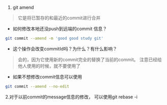 1. git amend
 > 它是将已暂存的和最近的commit进行合并
 -  如何修改本地还没push到远端的commit 信息？
  ``` bash
  git commit --amend -m 'good good study git'
  ```
 - 这个操作会改变commitId吗？为什么？有什么影响？
  > 会的，因为它使用新的commit完全的替换了当前的commit。
  注意已经给他人使用的时候，就不要使用了
 - 如果不想修改commit信息可以使用
  ``` bash
  git commit --amend --no-edit
  ```
 
2.对于以前commit的message信息的修改，
可以使用git rebase -i
 
 

